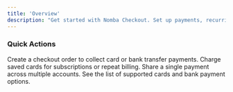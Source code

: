 ```yaml
---
title: 'Overview'
description: "Get started with Nomba Checkout. Set up payments, recurring billing, split payments, and more."
---
```


### Quick Actions
<CardGroup cols={2}>
  <Card
    title="Create Checkout Order"
    icon="cart-plus"
    href="/v2/products/checkout/create-checkout-order"
  >
    Create a checkout order to collect card or bank transfer payments.
  </Card>
  <Card
    title="Recurring Payments"
    icon="repeat"
    href="/v2/products/checkout/recurring-payments"
  >
    Charge saved cards for subscriptions or repeat billing.
  </Card>
  <Card
    title="Split Payments"
    icon="money-bill-transfer"
    href="/v2/products/checkout/create-checkout-order#split-payment"
  >
    Share a single payment across multiple accounts.
  </Card>
  <Card
    title="Payment Methods"
    icon="credit-card"
    href="/v2/products/checkout/payment-methods"
  >
    See the list of supported cards and bank payment options.
  </Card>
</CardGroup>
